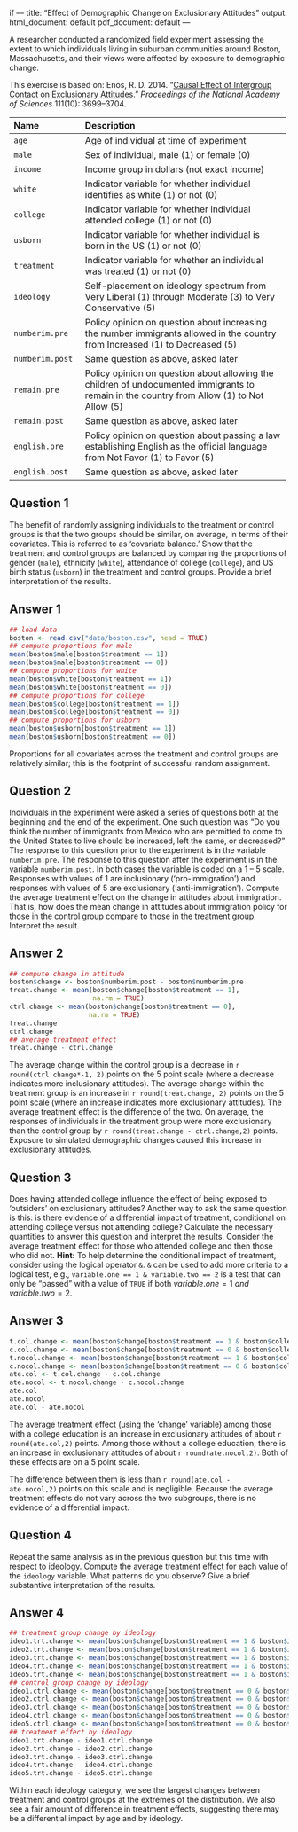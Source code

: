 if ---
title: "Effect of Demographic Change on Exclusionary Attitudes"
output:
  html_document: default
  pdf_document: default
---

A researcher conducted a randomized field experiment assessing the
extent to which individuals living in suburban communities around
Boston, Massachusetts, and their views were affected by exposure to
demographic change. 

This exercise is based on: Enos, R. D. 2014. “[Causal Effect of 
Intergroup Contact on Exclusionary 
Attitudes.](http://dx.doi.org/10.1073/pnas.1317670111)” 
*Proceedings of the National Academy of Sciences* 111(10): 3699–3704.




 -------------------- ----------------------------------------------------------
 Name                 Description
 -------------------- ----------------------------------------------------------
 `age`                Age of individual at time of experiment 

 `male`               Sex of individual, male (1) or female (0) 

 `income`             Income group in dollars (not exact income) 

 `white`              Indicator variable for whether individual 
                      identifies as white (1) or not (0) 
                      
 `college`            Indicator variable for whether individual 
                      attended college (1) or not (0) 

 `usborn`             Indicator variable for whether individual is 
                      born in the US (1) or not (0) 

 `treatment`          Indicator variable for whether an individual 
                      was treated (1) or not (0) 

 `ideology`           Self-placement on ideology spectrum from Very Liberal (1) 
                      through Moderate (3) to Very Conservative (5) 

 `numberim.pre`       Policy opinion on question about increasing the number 
                      immigrants allowed in the country from Increased (1) to Decreased (5)

 `numberim.post`      Same question as above, asked later

 `remain.pre`         Policy opinion on question about allowing the children of 
                      undocumented immigrants to remain in the country from 
                      Allow (1) to Not Allow (5) 

 `remain.post`        Same question as above, asked later

 `english.pre`        Policy opinion on question about passing a law establishing 
                      English as the official language from Not Favor (1) to Favor (5) 

 `english.post`       Same question as above, asked later
 
 ------------------------------------------------------------------------------
 
## Question 1

The benefit of randomly assigning individuals to the treatment
  or control groups is that the two groups should be similar, on
  average, in terms of their covariates. This is referred to as
  'covariate balance.' Show that the treatment and control groups
  are balanced by comparing the proportions of gender
  (`male`), ethnicity (`white`), attendance of college (`college`), 
  and US birth status (`usborn`) 
  in the treatment and control groups. Provide a brief 
  interpretation of the results.

## Answer 1

```r
## load data
boston <- read.csv("data/boston.csv", head = TRUE)
## compute proportions for male
mean(boston$male[boston$treatment == 1])
mean(boston$male[boston$treatment == 0])
## compute proportions for white
mean(boston$white[boston$treatment == 1])
mean(boston$white[boston$treatment == 0])
## compute proportions for college
mean(boston$college[boston$treatment == 1])
mean(boston$college[boston$treatment == 0])
## compute proportions for usborn
mean(boston$usborn[boston$treatment == 1])
mean(boston$usborn[boston$treatment == 0])
```
    
Proportions for all covariates across the treatment
and control groups are relatively similar; 
this is the footprint of successful random assignment.

## Question 2
      
Individuals in the experiment were asked a series of questions
  both at the beginning and the end of the experiment. One such
  question was "Do you think the number of immigrants from Mexico who
  are permitted to come to the United States to live should be
  increased, left the same, or decreased?" The response to this
  question prior to the experiment is in the variable
  `numberim.pre`. The response to this question after the
  experiment is in the variable `numberim.post`. In both cases
  the variable is coded on a 1 -- 5 scale. Responses with values of 1
  are inclusionary ('pro-immigration') and responses with values of
  5 are exclusionary ('anti-immigration').  Compute the average
  treatment effect on the change in attitudes about immigration. That
  is, how does the mean change in attitudes about immigration policy
  for those in the control group compare to those in the treatment
  group. Interpret the result.

## Answer 2

```r
## compute change in attitude
boston$change <- boston$numberim.post - boston$numberim.pre
treat.change <- mean(boston$change[boston$treatment == 1],
                     na.rm = TRUE)
ctrl.change <- mean(boston$change[boston$treatment == 0],
                    na.rm = TRUE)
treat.change
ctrl.change
## average treatment effect
treat.change - ctrl.change
```
    
The average change within the control group is a decrease in
`r round(ctrl.change*-1, 2)` points on the 5 point scale (where a decrease
indicates more inclusionary attitudes). The average change within the
treatment group is an increase in `r round(treat.change, 2)` points on the 5
point scale (where an increase indicates more exclusionary
attitudes). The average treatment effect is the difference of the
two. On average, the responses of individuals in the treatment group
were more exclusionary than the control group by
`r round(treat.change - ctrl.change,2)` points. Exposure to
simulated demographic changes caused this increase in exclusionary
attitudes.

## Question 3

Does having attended college influence the effect of being
  exposed to 'outsiders' on exclusionary attitudes? Another way to
  ask the same question is this: is there evidence of a differential
  impact of treatment, conditional on attending college versus not
  attending college?  Calculate the necessary quantities to answer
  this question and interpret the results. Consider the average
  treatment effect for those who attended college and then those who
  did not. **Hint:** To help determine the conditional impact of 
  treatment, consider using the logical operator `&`. `&` can be used to add
  more criteria to a logical test, e.g., `variable.one == 1 & variable.two == 2`
  is a test that can only be "passed" with a value of `TRUE` if 
  both $variable.one = 1$ *and* $variable.two = 2$.

## Answer 3

```r
t.col.change <- mean(boston$change[boston$treatment == 1 & boston$college == 1], na.rm = TRUE)
c.col.change <- mean(boston$change[boston$treatment == 0 & boston$college == 1], na.rm = TRUE)
t.nocol.change <- mean(boston$change[boston$treatment == 1 & boston$college == 0], na.rm = TRUE)
c.nocol.change <- mean(boston$change[boston$treatment == 0 & boston$college == 0], na.rm = TRUE)
ate.col <- t.col.change - c.col.change
ate.nocol <- t.nocol.change - c.nocol.change
ate.col
ate.nocol
ate.col - ate.nocol
```
    
The average treatment effect (using the 'change' variable) among
those with a college education is an increase in exclusionary
attitudes of about `r round(ate.col,2)` points. Among those
without a college education, there is an increase in exclusionary
attitudes of about `r round(ate.nocol,2)`. Both of these effects
are on a 5 point scale.

The difference between them is less than `r round(ate.col -
  ate.nocol,2)` points on this scale and is negligible. Because the
average treatment effects do not vary across the two subgroups, there
is no evidence of a differential impact.

## Question 4

Repeat the same analysis as in the previous question but this
  time with respect to ideology. Compute the
  average treatment effect for each value of the 
  `ideology` variable.  What patterns do you
  observe?  Give a brief substantive interpretation of the results. 
    
## Answer 4

```r
## treatment group change by ideology
ideo1.trt.change <- mean(boston$change[boston$treatment == 1 & boston$ideology == 1], na.rm = TRUE)
ideo2.trt.change <- mean(boston$change[boston$treatment == 1 & boston$ideology == 2], na.rm = TRUE)
ideo3.trt.change <- mean(boston$change[boston$treatment == 1 & boston$ideology == 3], na.rm = TRUE)
ideo4.trt.change <- mean(boston$change[boston$treatment == 1 & boston$ideology == 4], na.rm = TRUE)
ideo5.trt.change <- mean(boston$change[boston$treatment == 1 & boston$ideology == 5], na.rm = TRUE)
## control group change by ideology
ideo1.ctrl.change <- mean(boston$change[boston$treatment == 0 & boston$ideology == 1], na.rm = TRUE)
ideo2.ctrl.change <- mean(boston$change[boston$treatment == 0 & boston$ideology == 2], na.rm = TRUE)
ideo3.ctrl.change <- mean(boston$change[boston$treatment == 0 & boston$ideology == 3], na.rm = TRUE)
ideo4.ctrl.change <- mean(boston$change[boston$treatment == 0 & boston$ideology == 4], na.rm = TRUE)
ideo5.ctrl.change <- mean(boston$change[boston$treatment == 0 & boston$ideology == 5], na.rm = TRUE)
## treatment effect by ideology
ideo1.trt.change - ideo1.ctrl.change
ideo2.trt.change - ideo2.ctrl.change
ideo3.trt.change - ideo3.ctrl.change
ideo4.trt.change - ideo4.ctrl.change
ideo5.trt.change - ideo5.ctrl.change
```
    
Within each ideology category, we see the largest
changes between treatment and control groups at the extremes of the
distribution. We also see a fair amount of difference in treatment
effects, suggesting there may be a differential impact by age and by
ideology.

    

